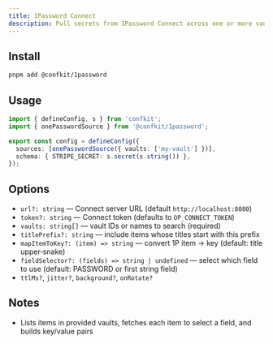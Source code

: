 ```yaml
---
title: 1Password Connect
description: Pull secrets from 1Password Connect across one or more vaults.
---
```


## Install

```bash
pnpm add @confkit/1password
```

## Usage

```ts title="conf/config.ts"
import { defineConfig, s } from 'confkit';
import { onePasswordSource } from '@confkit/1password';

export const config = defineConfig({
  sources: [onePasswordSource({ vaults: ['my-vault'] })],
  schema: { STRIPE_SECRET: s.secret(s.string()) },
});
```

## Options

- `url?: string` — Connect server URL (default `http://localhost:8080`)
- `token?: string` — Connect token (defaults to `OP_CONNECT_TOKEN`)
- `vaults: string[]` — vault IDs or names to search (required)
- `titlePrefix?: string` — include items whose titles start with this prefix
- `mapItemToKey?: (item) => string` — convert 1P item → key (default: title upper‑snake)
- `fieldSelector?: (fields) => string | undefined` — select which field to use (default: PASSWORD or first string field)
- `ttlMs?`, `jitter?`, `background?`, `onRotate?`

## Notes

- Lists items in provided vaults, fetches each item to select a field, and builds key/value pairs